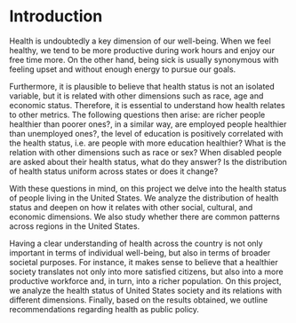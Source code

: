 # Introduction

Health is undoubtedly a key dimension of our well-being. When we feel healthy, we tend to be more productive during work hours and enjoy our free time more. On the other hand, being sick is usually synonymous with feeling upset and without enough energy to pursue our goals. 

Furthermore, it is plausible to believe that health status is not an isolated variable, but it is related with other dimensions such as race, age and economic status. Therefore, it is essential to understand how health relates to other metrics. The following questions then arise: are richer people healthier than poorer ones?, in a similar way, are employed people healthier than unemployed ones?, the level of education is positively correlated with the health status, i.e. are people with more education healthier? What is the relation with other dimensions such as race or sex? When disabled people are asked about their health status, what do they answer? Is the distribution of health status uniform across states or does it change? 

With these questions in mind, on this project we delve into the health status of people living in the United States. We analyze the distribution of health status and deepen on how it relates with other social, cultural, and economic dimensions. We also study whether there are common patterns across regions in the United States. 

Having a clear understanding of health across the country is not only important in terms of individual well-being, but also in terms of broader societal purposes. For instance, it makes sense to believe that a healthier society translates not only into more satisfied citizens, but also into a more productive workforce and, in turn, into a richer population. On this project, we analyze the health status of United States society and its relations with different dimensions. Finally, based on the results obtained, we outline recommendations regarding health as public policy.
